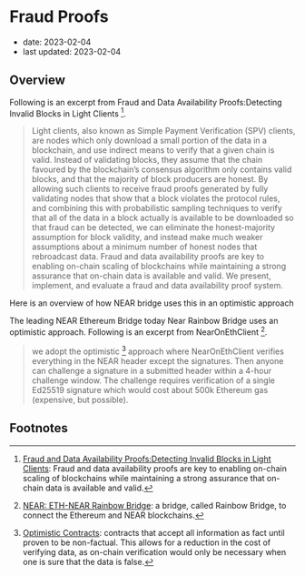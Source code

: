 # Fraud Proofs

- date: 2023-02-04
- last updated: 2023-02-04

## Overview

Following is an excerpt from Fraud and Data Availability Proofs:Detecting Invalid Blocks in Light Clients [^1].

> Light clients, also known as Simple Payment Verification (SPV) clients, are nodes which only download a small portion of the data in a blockchain, and use indirect means to verify that a given chain is valid. Instead of validating blocks, they assume that the chain favoured by the blockchain’s consensus algorithm only contains valid blocks, and that the majority of block producers are honest. By allowing such clients to receive fraud proofs generated by fully validating nodes that show that a block violates the protocol rules, and combining this with probabilistic sampling techniques to verify that all of the data in a block actually is available to be downloaded so that fraud can be detected, we can eliminate the honest-majority assumption for block validity, and instead make much weaker assumptions about a minimum number of honest nodes that rebroadcast data. Fraud and data availability proofs are key to enabling on-chain scaling of blockchains while maintaining a strong assurance that on-chain data is available and valid. We present, implement, and evaluate a fraud and data availability proof system.

Here is an overview of how NEAR bridge uses this in an optimistic approach

The leading NEAR Ethereum Bridge today Near Rainbow Bridge uses an optimistic approach. Following is an excerpt from NearOnEthClient [^near-1].

> we adopt the optimistic [^near-2] approach where NearOnEthClient verifies everything in the NEAR header except the signatures. Then anyone can challenge a signature in a submitted header within a 4-hour challenge window. The challenge requires verification of a single Ed25519 signature which would cost about 500k Ethereum gas (expensive, but possible).

## Footnotes

[^1]: [Fraud and Data Availability Proofs:Detecting Invalid Blocks in Light Clients](http://www0.cs.ucl.ac.uk/staff/M.AlBassam/publications/fraudproofs.pdf): Fraud and data availability proofs are key to enabling on-chain scaling of blockchains while maintaining a strong assurance that on-chain data is available and valid.
[^near-1]: [NEAR: ETH-NEAR Rainbow Bridge](https://near.org/blog/eth-near-rainbow-bridge/): a bridge, called Rainbow Bridge, to connect the Ethereum and NEAR blockchains.
[^near-2]: [Optimistic Contracts](https://medium.com/@deaneigenmann/optimistic-contracts-fb75efa7ca84): contracts that accept all information as fact until proven to be non-factual. This allows for a reduction in the cost of verifying data, as on-chain verification would only be necessary when one is sure that the data is false.
